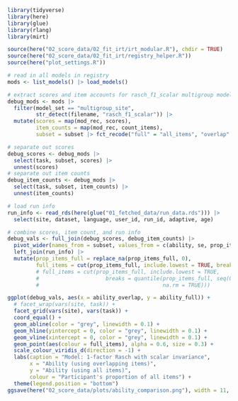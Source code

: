```r
library(tidyverse)
library(here)
library(glue)
library(rlang)
library(mirt)

source(here("02_score_data/02_fit_irt/irt_modular.R"), chdir = TRUE)
source(here("02_score_data/02_fit_irt/registry_helper.R"))
source(here("plot_settings.R"))
```

```r
# read in all models in registry
mods <- list_models() |> load_models()

# extract scores and item accounts for rasch_f1_scalar multigroup models
debug_mods <- mods |>
  filter(model_set == "multigroup_site",
         str_detect(filename, "rasch_f1_scalar")) |>
  mutate(scores = map(mod_rec, scores),
         item_counts = map(mod_rec, count_items),
         subset = subset |> fct_recode("full" = "all_items", "overlap" = "overlap_items"))

# separate out scores
debug_scores <- debug_mods |>
  select(task, subset, scores) |>
  unnest(scores)
# separate out item counts
debug_item_counts <- debug_mods |>
  select(task, subset, item_counts) |>
  unnest(item_counts)

# load run info
run_info <- read_rds(here(glue("01_fetched_data/run_data.rds"))) |>
  select(site, dataset, language, user_id, run_id, adaptive, age)

# combine scores, item count, and run info
debug_vals <- full_join(debug_scores, debug_item_counts) |>
  pivot_wider(names_from = subset, values_from = c(ability, se, prop_items)) |>
  left_join(run_info) |>
  mutate(prop_items_full = replace_na(prop_items_full, 0),
         full_items = cut(prop_items_full, include.lowest = TRUE, breaks = seq(0, 1, 0.25)))
         # full_items = cut(prop_items_full, include.lowest = TRUE,
         #                     breaks = quantile(prop_items_full, seq(0, 1, 0.5),
         #                                       na.rm = TRUE)))

ggplot(debug_vals, aes(x = ability_overlap, y = ability_full)) +
  # facet_wrap(vars(site, task)) +
  facet_grid(vars(site), vars(task)) +
  coord_equal() +
  geom_abline(color = "grey", linewidth = 0.1) +
  geom_hline(yintercept = 0, color = "grey", linewidth = 0.1) +
  geom_vline(xintercept = 0, color = "grey", linewidth = 0.1) +
  geom_point(aes(colour = full_items), alpha = 0.6, size = 0.3) +
  scale_colour_viridis_d(direction = -1) +
  labs(caption = "Model: 1-factor Rasch with scalar invariance",
       x = "Ability (using overlapping items)",
       y = "Ability (using all items)",
       colour = "Participant's proportion of all items") +
  theme(legend.position = "bottom")
ggsave(here("02_score_data/plots/ability_comparison.png"), width = 11, height = 4.5)
```
